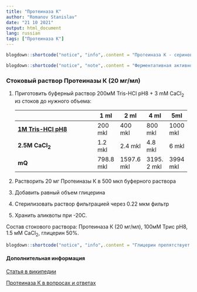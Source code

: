 ```yaml
---
title: "Протеиназа К"
author: "Romanov Stanislav"
date: "21 10 2021"
output: html_document
lang: russian
tags: ["Протеиназа К"]
---
```


```r

blogdown::shortcode("notice", "info",.content = "Протеиназа К - сериновая протеаза широкого спектра. Обнаружена в 1974 году в экстракте грибка Engyodontium album (Tritirachium album). Протеиназа К не обладает специфичностью и расщепляет широкий спектр белков, включая кератин, РНКазы и ДНКазы.")

blogdown::shortcode("notice", "note",.content = "Ферментативная активность протеиназы К осуществляется в присутсвии ионов кальция. В отсутствие Ca, или под действием хелатирующих агентов активность фермента снижается не полностю (на 80%), что позволяет очищать препараты ДНК в присутсвие ЭДТА. Кальций при этом, необходим для увеличения стабильности фермента и препятствует автолизу. Детергенты (0.5-1% SDS), соли гуанидина или мочевина, а также нагревание увеличивают доступность белков для фермента и ускоряют гидролиз. Активность фермента поддерживается в широком спектре pH, оптимум достигается при pH 8. Оптимальная температура 50-65С, хотя температура выше 65С ингибирует реакцию. Инактивация фермента возможна нагреванием до 95С (10мин), а также добавлением PMSF. Стоковые растворы готовят, как правило, в буферном растворе с добавлением Ca и концентрацией фермента 20 мг/мл.")

```

### Стоковый раствор Протеиназы К (20 мг/мл)

1.  Приготовить буферный раствор 200мМ Tris-HCl pH8 + 3 mM CaCl~2~ из стоков до нужного объема:

    +-----------------------------------------------------------+-------------+-------------+--------------+-------------+
    |                                                           | 1 ml        | 2 ml        | 4 ml         | 5ml         |
    +===========================================================+=============+=============+==============+=============+
    | [**1M Tris-HCl pH8**](/public/LabReagents/Buffers/СaCl2/) | 200 mkl     | 400 mkl     | 800 mkl      | 1000 mkl    |
    +-----------------------------------------------------------+-------------+-------------+--------------+-------------+
    | **2.5M CaCl~2~**                                          | 1.2 mkl     | 2.4 mkl     | 4.8 mkl      | 6 mkl       |
    +-----------------------------------------------------------+-------------+-------------+--------------+-------------+
    | **mQ**                                                    | 798.8 mkl   | 1597.6 mkl  | 3195\. 2 mkl | 3994 mkl    |
    +-----------------------------------------------------------+-------------+-------------+--------------+-------------+

2.  Растворить 20 мг Протеиназы К в 500 мкл буферного раствора

3.  Добавить равный объем глицерина

4.  Стерилизовать раствор фильтрацией через 0.22 мкм фильтр

5.  Хранить аликвоты при -20С.

Состав стокового раствора: Протеиназа К (20 мг/мл), 100мМ Трис pH8, 1.5 мМ CaCl~2~, глицерин 50%.

```r
blogdown::shortcode("notice", "info",.content = "Глицерин препятствует заморозке. При необходимости вместо глицерина можно добавить равный объем mQ. Замороженные стоковые растворы нужно аликвотировать, так как фермент недостаточно устойчив к множественным заморозкам-разморозкам.")
```

#### Дополнительная информация

[Статья в википедии](https://en.wikipedia.org/wiki/Proteinase_K)

[Протеиназа К в вопросах и ответах](https://www.goldbio.com/articles/article/20-answers-to-important-proteinase-k-questions-plus-free-printable-fact-sheet)
